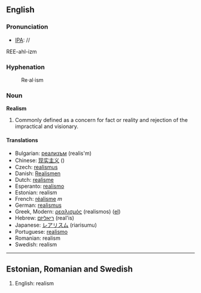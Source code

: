 ==English==

=== Pronunciation ===
*[[IPA]]: //
REE-ahl-izm

===Hyphenation===
:Re&middot;al&middot;ism
=== Noun ===
'''Realism'''

#Commonly defined as a concern for fact or reality and rejection of the impractical and visionary.

==== Translations ====

*Bulgarian: [[реализъм]] (realis'm)
*Chinese: [[现实主义]] ()
*Czech: [[realismus]]
*Danish: [[Realismen]]
*Dutch: [[realisme]]
*Esperanto: [[realismo]]
*Estonian: realism
*French: [[réalisme]] ''m''
*German: [[realismus]]
*Greek, Modern: [[ρεαλισμός]] (realismos) ([[:el:ρεαλισμός|el]])
*Hebrew: [[ריאליזם]] (real'is)
*Japanese: [[レアリスム]] (riarisumu)
*Portuguese: [[realismo]]
*Romanian: realism
*Swedish: realism

----

==Estonian, Romanian and Swedish==

#English: realism

{{Wikipedia}}